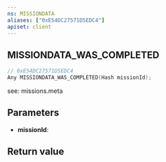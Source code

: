 ```yaml
---
ns: MISSIONDATA
aliases: ["0xE54DC27571D5EDC4"]
apiset: client
---
```

## MISSIONDATA_WAS_COMPLETED

```c
// 0xE54DC27571D5EDC4
Any MISSIONDATA_WAS_COMPLETED(Hash missionId);
```

see: missions.meta

## Parameters
* **missionId**:

## Return value